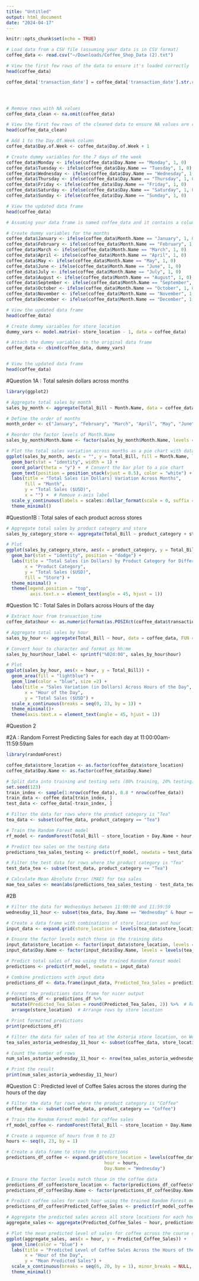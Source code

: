 ```yaml
---
title: "Untitled"
output: html_document
date: "2024-04-17"
---
```


```r
knitr::opts_chunk$set(echo = TRUE)
```

```R
# Load data from a CSV file (assuming your data is in CSV format)
coffee_data <- read.csv("~/Downloads/Coffee_Shop_Data (2).txt")

# View the first few rows of the data to ensure it's loaded correctly
head(coffee_data)
```

```r
coffee_data['transaction_date'] = coffee_data['transaction_date'].str.replace('-','/)





````



```r
# Remove rows with NA values
coffee_data_clean <- na.omit(coffee_data)

# View the first few rows of the cleaned data to ensure NA values are removed
head(coffee_data_clean)
```

```r
# Add 1 to the Day.Of.Week column
coffee_data$Day.of.Week <- coffee_data$Day.of.Week + 1
```

```r
# Create dummy variables for the 7 days of the week
coffee_data$Monday <- ifelse(coffee_data$Day.Name == "Monday", 1, 0)
coffee_data$Tuesday <- ifelse(coffee_data$Day.Name == "Tuesday", 1, 0)
coffee_data$Wednesday <- ifelse(coffee_data$Day.Name == "Wednesday", 1, 0)
coffee_data$Thursday <- ifelse(coffee_data$Day.Name == "Thursday", 1, 0)
coffee_data$Friday <- ifelse(coffee_data$Day.Name == "Friday", 1, 0)
coffee_data$Saturday <- ifelse(coffee_data$Day.Name == "Saturday", 1, 0)
coffee_data$Sunday <- ifelse(coffee_data$Day.Name == "Sunday", 1, 0)

# View the updated data frame
head(coffee_data)
```

```r
# Assuming your data frame is named coffee_data and it contains a column named Month.Name

# Create dummy variables for the months
coffee_data$January <- ifelse(coffee_data$Month.Name == "January", 1, 0)
coffee_data$February <- ifelse(coffee_data$Month.Name == "February", 1, 0)
coffee_data$March <- ifelse(coffee_data$Month.Name == "March", 1, 0)
coffee_data$April <- ifelse(coffee_data$Month.Name == "April", 1, 0)
coffee_data$May <- ifelse(coffee_data$Month.Name == "May", 1, 0)
coffee_data$June <- ifelse(coffee_data$Month.Name == "June", 1, 0)
coffee_data$July <- ifelse(coffee_data$Month.Name == "July", 1, 0)
coffee_data$August <- ifelse(coffee_data$Month.Name == "August", 1, 0)
coffee_data$September <- ifelse(coffee_data$Month.Name == "September", 1, 0)
coffee_data$October <- ifelse(coffee_data$Month.Name == "October", 1, 0)
coffee_data$November <- ifelse(coffee_data$Month.Name == "November", 1, 0)
coffee_data$December <- ifelse(coffee_data$Month.Name == "December", 1, 0)

# View the updated data frame
head(coffee_data)
```

```r

# Create dummy variables for store_location
dummy_vars <- model.matrix(~ store_location - 1, data = coffee_data)

# Attach the dummy variables to the original data frame
coffee_data <- cbind(coffee_data, dummy_vars)


# View the updated data frame
head(coffee_data)
```
#Question 1A : Total salesin dollars across months
```r
library(ggplot2)

# Aggregate total sales by month
sales_by_month <- aggregate(Total_Bill ~ Month.Name, data = coffee_data, FUN = sum)

# Define the order of months
month_order <- c("January", "February", "March", "April", "May", "June", "July", "August", "September", "October", "November", "December")

# Reorder the factor levels of Month.Name
sales_by_month$Month.Name <- factor(sales_by_month$Month.Name, levels = month_order)

# Plot the total sales variation across months as a pie chart with data labels inside
ggplot(sales_by_month, aes(x = "", y = Total_Bill, fill = Month.Name, label = scales::dollar(Total_Bill))) +
  geom_bar(stat = "identity", width = 1) +
  coord_polar(theta = "y") +  # Convert the bar plot to a pie chart
  geom_text(position = position_stack(vjust = 0.5), color = "white") +  # Add data labels inside the slices
  labs(title = "Total Sales (in Dollars) Variation Across Months",
       fill = "Month",
       y = "Total Sales ($USD)",
       x = "") +  # Remove x-axis label
  scale_y_continuous(labels = scales::dollar_format(scale = 0, suffix = "")) +  # Remove decimals from labels
  theme_minimal()
```


#Question1B : Total sales of each product across stores 

```r
# Aggregate total sales by product category and store
sales_by_category_store <- aggregate(Total_Bill ~ product_category + store_location, data = coffee_data, FUN = sum)

# Plot
ggplot(sales_by_category_store, aes(x = product_category, y = Total_Bill, fill = store_location)) +
  geom_bar(stat = "identity", position = "dodge") +
  labs(title = "Total Sales (in Dollars) by Product Category for Different Stores",
       x = "Product Category",
       y = "Total Sales ($USD)",
       fill = "Store") +
  theme_minimal() +
  theme(legend.position = "top",
         axis.text.x = element_text(angle = 45, hjust = 1))
```
#Question 1C : Total Sales in Dollars across Hours of the day

```r
# Extract hour from transaction_time
coffee_data$hour <- as.numeric(format(as.POSIXct(coffee_data$transaction_time, format="%H:%M:%S"), "%H"))

# Aggregate total sales by hour
sales_by_hour <- aggregate(Total_Bill ~ hour, data = coffee_data, FUN = sum)

# Convert hour to character and format as hh:mm
sales_by_hour$hour_label <- sprintf("%02d:00", sales_by_hour$hour)

# Plot
ggplot(sales_by_hour, aes(x = hour, y = Total_Bill)) +
  geom_area(fill = "lightblue") +
  geom_line(color = "blue", size =2) +
  labs(title = "Sales Variation (in Dollars) Across Hours of the Day",
       x = "Hour of the Day",
       y = "Total Sales ($USD") +
  scale_x_continuous(breaks = seq(0, 23, by = 1)) +
  theme_minimal()+
  theme(axis.text.x = element_text(angle = 45, hjust = 1))
```

#Question 2

#2A : Random Forrest Predicting Sales for each day at 11:00:00am-11:59:59am
```r
library(randomForest)

coffee_data$store_location <- as.factor(coffee_data$store_location)
coffee_data$Day.Name <- as.factor(coffee_data$Day.Name)

# Split data into training and testing sets (80% training, 20% testing)
set.seed(123)  
train_index <- sample(1:nrow(coffee_data), 0.8 * nrow(coffee_data))
train_data <- coffee_data[train_index, ]
test_data <- coffee_data[-train_index, ]
```

```r
# Filter the data for rows where the product category is "Tea"
tea_data <- subset(coffee_data, product_category == "Tea")

# Train the Random Forest model
rf_model <- randomForest(Total_Bill ~ store_location + Day.Name + hour, data = tea_data, ntree = 500)

```

```r
# Predict tea sales on the testing data
predictions_tea_sales_testing <- predict(rf_model, newdata = test_data)

# Filter the test data for rows where the product category is "Tea"
test_data_tea <- subset(test_data, product_category == "Tea")

# Calculate Mean Absolute Error (MAE) for tea sales
mae_tea_sales <- mean(abs(predictions_tea_sales_testing - test_data_tea$Total_Bill))
```
#2B
```r
# Filter the data for Wednesdays between 11:00:00 and 11:59:59
wednesday_11_hour <- subset(tea_data, Day.Name == "Wednesday" & hour == 11)

# Create a data frame with combinations of store_location and hour
input_data <- expand.grid(store_location = levels(tea_data$store_location), hour = 11, Day.Name = "Wednesday")

# Ensure the factor levels match those in the training data
input_data$store_location <- factor(input_data$store_location, levels = levels(tea_data$store_location))
input_data$Day.Name <- factor(input_data$Day.Name, levels = levels(tea_data$Day.Name))

# Predict total sales of tea using the trained Random Forest model
predictions <- predict(rf_model, newdata = input_data)

# Combine predictions with input data
predictions_df <- data.frame(input_data, Predicted_Tea_Sales = predictions)

# Format the predictions data frame for nicer output
predictions_df <- predictions_df %>%
  mutate(Predicted_Tea_Sales = round(Predicted_Tea_Sales, 2)) %>%  # Round predicted sales to two decimal places
  arrange(store_location)  # Arrange rows by store location

# Print formatted predictions
print(predictions_df)
```

```r
# Filter the data for sales of tea at the Astoria store location, on Wednesdays, and at 11:00:00 hour
tea_sales_astoria_wednesday_11_hour <- subset(coffee_data, store_location == "Astoria" & product_category == "Tea" & Day.Name == "Wednesday" & hour == 11)

# Count the number of rows
num_sales_astoria_wednesday_11_hour <- nrow(tea_sales_astoria_wednesday_11_hour)

# Print the result
print(num_sales_astoria_wednesday_11_hour)
```

#Question C : Predicted level of Coffee Sales across the stores during the hours of the day

```r
# Filter the data for rows where the product category is "Coffee"
coffee_data <- subset(coffee_data, product_category == "Coffee")

# Train the Random Forest model for coffee sales
rf_model_coffee <- randomForest(Total_Bill ~ store_location + Day.Name + hour, data = coffee_data, ntree = 500)
```


```r
# Create a sequence of hours from 0 to 23
hours <- seq(0, 23, by = 1)

# Create a data frame to store the predictions
predictions_df_coffee <- expand.grid(store_location = levels(coffee_data$store_location),
                                     hour = hours,
                                     Day.Name = "Wednesday")

# Ensure the factor levels match those in the coffee data
predictions_df_coffee$store_location <- factor(predictions_df_coffee$store_location, levels = levels(coffee_data$store_location))
predictions_df_coffee$Day.Name <- factor(predictions_df_coffee$Day.Name, levels = levels(coffee_data$Day.Name))

# Predict coffee sales for each hour using the trained Random Forest model
predictions_df_coffee$Predicted_Coffee_Sales <- predict(rf_model_coffee, newdata = predictions_df_coffee)
```


```r
# Aggregate the predicted sales across all store locations for each hour
aggregate_sales <- aggregate(Predicted_Coffee_Sales ~ hour, predictions_df_coffee, mean)

# Plot the mean predicted level of sales for coffee across the course of the day as a line plot
ggplot(aggregate_sales, aes(x = hour, y = Predicted_Coffee_Sales)) +
  geom_line(color = "blue") +
  labs(title = "Predicted Level of Coffee Sales Across the Hours of the Day",
       x = "Hour of the Day",
       y = "Mean Predicted Sales") +
  scale_x_continuous(breaks = seq(6, 20, by = 1), minor_breaks = NULL, limits = c(6, 20)) +  # Set breaks and limits for the x-axis
  theme_minimal()
```

